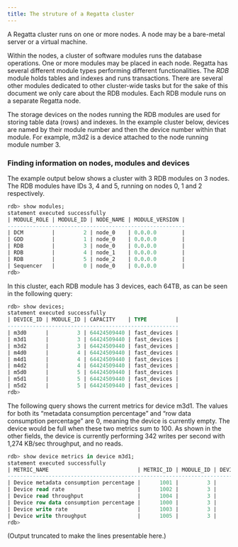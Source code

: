 ```yaml
---
title: The struture of a Regatta cluster
---
```


A Regatta cluster runs on one or more nodes.  A node may be a bare-metal server or a virtual machine.  

Within the nodes, a cluster of software modules runs the database operations.  One or more modules may be placed in each node.  Regatta has several different module types performing different functionalities.  The _RDB_ module holds tables and indexes and runs transactions.  There are several other modules dedicated to other cluster-wide tasks but for the sake of this document we only care about the RDB modules.  Each RDB module runs on a separate Regatta node.

The storage devices on the nodes running the RDB modules are used for storing table data (rows) and indexes.  In the example cluster below, devices are named by their module number and then the device number within that module.  For example, m3d2 is a device attached to the node running module number 3.

### Finding information on nodes, modules and devices

The example output below shows a cluster with 3 RDB modules on 3 nodes.  The RDB modules have IDs 3, 4 and 5, running on nodes 0, 1 and 2 respectively.

```sql
rdb> show modules;
statement executed successfully
| MODULE_ROLE | MODULE_ID | NODE_NAME | MODULE_VERSION |
--------------------------------------------------------
| DCM         |         2 | node_0    | 0.0.0.0        |
| GDD         |         1 | node_0    | 0.0.0.0        |
| RDB         |         3 | node_0    | 0.0.0.0        |
| RDB         |         4 | node_1    | 0.0.0.0        |
| RDB         |         5 | node_2    | 0.0.0.0        |
| Sequencer   |         0 | node_0    | 0.0.0.0        |
rdb>
```

In this cluster, each RDB module has 3 devices, each 64TB, as can be seen in the following query:

```sql
rdb> show devices;
statement executed successfully
| DEVICE_ID | MODULE_ID | CAPACITY    | TYPE         |
------------------------------------------------------
| m3d0      |         3 | 64424509440 | fast_devices |
| m3d1      |         3 | 64424509440 | fast_devices |
| m3d2      |         3 | 64424509440 | fast_devices |
| m4d0      |         4 | 64424509440 | fast_devices |
| m4d1      |         4 | 64424509440 | fast_devices |
| m4d2      |         4 | 64424509440 | fast_devices |
| m5d0      |         5 | 64424509440 | fast_devices |
| m5d1      |         5 | 64424509440 | fast_devices |
| m5d2      |         5 | 64424509440 | fast_devices |
rdb>
```

The following query shows the current metrics for device m3d1.  The values for both its “metadata consumption percentage” and “row data consumption percentage” are 0, meaning the device is currently empty.  The device would be full when these two metrics sum to 100.  As shown in the other fields, the device is currently performing 342 writes per second with 1,274 KB/sec throughput, and no reads.

```sql
rdb> show device metrics in device m3d1;
statement executed successfully
| METRIC_NAME                            | METRIC_ID | MODULE_ID | DEVICE_ID | VALUE | …
-------------------------------------------------------------------------------------- …
| Device metadata consumption percentage |      1001 |         3 |         1 |     0 | …
| Device read rate                       |      1002 |         3 |         1 |     0 | …
| Device read throughput                 |      1004 |         3 |         1 |     0 | …
| Device row data consumption percentage |      1000 |         3 |         1 |     0 | …
| Device write rate                      |      1003 |         3 |         1 |   342 | …
| Device write throughput                |      1005 |         3 |         1 |  1274 | …
rdb>
```

(Output truncated to make the lines presentable here.)
